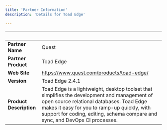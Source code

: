 ```yaml
---
title: 'Partner Information'
description: 'Details for Toad Edge'

---
```

| &nbsp;     | &nbsp; |
| ----------- | ----------- |
| **Partner Name**      | Quest       |
| **Partner Product**   | Toad Edge      |
| **Web Site**      | https://www.quest.com/products/toad-edge/     |
| **Version**   | Toad Edge 2.4.1   |
| **Product Description**      |   Toad Edge is a lightweight, desktop toolset that simplifies the development and management of open source relational databases. Toad Edge makes it easy for you to ramp-up quickly, with support for coding, editing, schema compare and sync, and DevOps CI processes.    |
